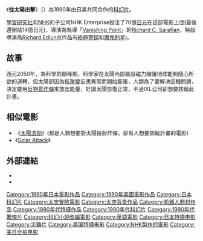 {{Infobox Film 
  | name = 從太陽出擊(Solar Crisis)
  | image  = Solar Crisis FilmPoster.jpeg
  | caption = Solar Crisis
  | director = [[Richard_C._Sarafian|Richard C. Sarafian]]
  | producer = 
  | writer = [[Joe_Gannon|Joe Gannon]]
  | starring = [[蒂姆·马特森|蒂姆·马特森]]、[[卻爾登·希斯頓|卻爾登·希斯頓]]
  | music = [[莫里斯·賈爾|莫里斯·賈爾]]
  | cinematography = Russell Carpenter
  | editing = Richard Trevor
  | distributor = [[Trimark_Ptctures|Trimark Ptctures]](2000年停業)
  | released = 1990年
  | runtime = 112 分鐘(通常版)/118 分鐘(日本版/導演剪輯版)
  | language = [[英語|英語]]
  | budget = 5千5百萬美元（預估）
  | amg_id = 
  | imdb_id = 0100649
}}

《'''從太陽出擊'''》（{{lang-en|'''''Solar Crisis'''''}}）為1990年由日美共同合作的[[科幻片|科幻片]]。

[[學習研究社|學習研究社]]和[[NHK|NHK]]的子公司NHK Enterprise投注了70億[[日元|日元]]在這部電影上(到最後還倒貼14億日元)，導演為執導「[[Vanishing_Point|Vanishing Point]]」的[[Richard_C._Sarafian|Richard C. Sarafian]]，特設導演為[[Richard_Edlund|Richard Edlund]](作品有[[終極警探|終極警探]]和[[魔鬼剋星|魔鬼剋星]])。


==故事==
西元2050年，為科學的顛峰期，科學家在太陽內部裝設磁力線讓地球能夠隨心所欲的運轉，但太陽卻因為[[核聚變|核聚變]]反應異常而開始膨脹，人類為了要解決這種問題，決定要用[[反物質武器|反物質炸彈]]來放出能量，好讓太陽恢復正常，不過IXL公司卻想要妨礙此計畫。

==相似電影==
* 《[[太陽浩劫|太陽浩劫]]》(都是人類想要對太陽投射炸彈，卻有人想要妨礙計畫的電影)
* 《[[Solar_Attack|Solar Attack]]》

==外部連結==
* {{imdb title|id=0100649|title=Solar Crisis}}
*{{Rotten-tomatoes|1=solar_crisis|2=solar_crisis}}

{{DEFAULTSORT:Solar Crisis(1990 film)}}
[[Category:1990年日本電影作品|Category:1990年日本電影作品]]
[[Category:1990年美國電影作品|Category:1990年美國電影作品]]
[[Category:日本科幻片|Category:日本科幻片]]
[[Category:太空冒險電影|Category:太空冒險電影]]
[[Category:太空背景作品|Category:太空背景作品]]
[[Category:机器人题材作品|Category:机器人题材作品]]
[[Category:1990年代特摄作品|Category:1990年代特摄作品]]
[[Category:1990年代科幻片|Category:1990年代科幻片]]
[[Category:1990年代驚悚片|Category:1990年代驚悚片]]
[[Category:科幻小說改編電影|Category:科幻小說改編電影]]
[[Category:英語電影|Category:英語電影]]
[[Category:日本特摄电影|Category:日本特摄电影]]
[[Category:災難片|Category:災難片]]
[[Category:美国特摄电影|Category:美国特摄电影]]
[[Category:NHK製作的電影|Category:NHK製作的電影]]
[[Category:美日合拍电影|Category:美日合拍电影]]